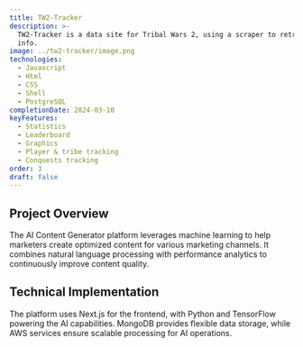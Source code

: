 ```yaml
---
title: TW2-Tracker
description: >-
  TW2-Tracker is a data site for Tribal Wars 2, using a scraper to retrieve game
  info.
image: ../tw2-tracker/image.png
technologies:
  - Javascript
  - Html
  - CSS
  - Shell
  - PostgreSQL
completionDate: 2024-03-10
keyFeatures:
  - Statistics
  - Leaderboard
  - Graphics
  - Player & tribe tracking
  - Conquests tracking
order: 3
draft: false
---
```

## Project Overview

The AI Content Generator platform leverages machine learning to help marketers create optimized content for various marketing channels. It combines natural language processing with performance analytics to continuously improve content quality.

## Technical Implementation

The platform uses Next.js for the frontend, with Python and TensorFlow powering the AI capabilities. MongoDB provides flexible data storage, while AWS services ensure scalable processing for AI operations.
